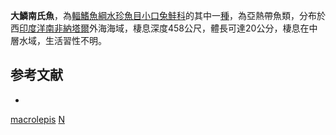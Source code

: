 {{Speciesbox 
| status = NE
| status_system = IUCN3.1
| taxon = Nansenia macrolepis
| authority =  [[Gilchrist|Gilchrist]], 1922
| synonyms = *''Bathymacrops macrolepis'', Gilchrist, 1922
}}

'''大鱗南氏魚'''，為[[輻鰭魚綱|輻鰭魚綱]][[水珍魚目|水珍魚目]][[小口兔鮭科|小口兔鮭科]]的其中一[[種|種]]，為亞熱帶魚類，分布於西[[印度洋|印度洋]][[南非|南非]][[納塔爾|納塔爾]]外海海域，棲息深度458公尺，體長可達20公分，棲息在中層水域，生活習性不明。

==参考文献==
*{{FishBase_species|genus=Nansenia|species=macrolepis|year=2015|month=8}}

{{Taxonbar|from=Q2795286}}

[[Category:南氏魚屬|macrolepis]]
[[Category:1922年描述的鱼类|N]]